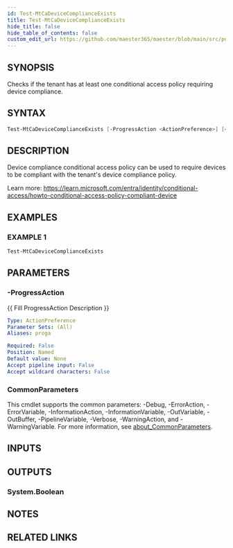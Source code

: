 ```yaml
---
id: Test-MtCaDeviceComplianceExists
title: Test-MtCaDeviceComplianceExists
hide_title: false
hide_table_of_contents: false
custom_edit_url: https://github.com/maester365/maester/blob/main/src/public/Test-MtCaDeviceComplianceExists.ps1
---
```


## SYNOPSIS

Checks if the tenant has at least one conditional access policy requiring device compliance.

## SYNTAX

```powershell
Test-MtCaDeviceComplianceExists [-ProgressAction <ActionPreference>] [<CommonParameters>]
```

## DESCRIPTION

Device compliance conditional access policy can be used to require devices to be compliant with the tenant's device compliance policy.

Learn more:
https://learn.microsoft.com/entra/identity/conditional-access/howto-conditional-access-policy-compliant-device

## EXAMPLES

### EXAMPLE 1

```powershell
Test-MtCaDeviceComplianceExists
```

## PARAMETERS

### -ProgressAction

\{\{ Fill ProgressAction Description \}\}

```yaml
Type: ActionPreference
Parameter Sets: (All)
Aliases: proga

Required: False
Position: Named
Default value: None
Accept pipeline input: False
Accept wildcard characters: False
```

### CommonParameters

This cmdlet supports the common parameters: -Debug, -ErrorAction, -ErrorVariable, -InformationAction, -InformationVariable, -OutVariable, -OutBuffer, -PipelineVariable, -Verbose, -WarningAction, and -WarningVariable. For more information, see [about_CommonParameters](http://go.microsoft.com/fwlink/?LinkID=113216).

## INPUTS

## OUTPUTS

### System.Boolean

## NOTES

## RELATED LINKS
